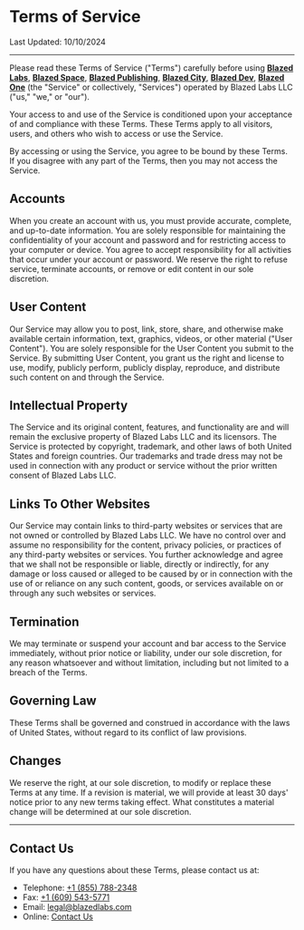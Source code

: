 # Terms of Service

Last Updated: 10/10/2024

---

Please read these Terms of Service ("Terms") carefully before using [**Blazed Labs**](https://blazedlabs.com/), [**Blazed Space**](https://blazed.space/), [**Blazed Publishing**](https://blazed.xyz/), [**Blazed City**](https://blazed.city/), [**Blazed Dev**](https://blazed.dev/), [**Blazed One**](https://blz.one/) (the "Service" or collectively, "Services") operated by Blazed Labs LLC ("us," "we," or "our").

Your access to and use of the Service is conditioned upon your acceptance of and compliance with these Terms. These Terms apply to all visitors, users, and others who wish to access or use the Service.

By accessing or using the Service, you agree to be bound by these Terms. If you disagree with any part of the Terms, then you may not access the Service.

## Accounts

When you create an account with us, you must provide accurate, complete, and up-to-date information. You are solely responsible for maintaining the confidentiality of your account and password and for restricting access to your computer or device. You agree to accept responsibility for all activities that occur under your account or password. We reserve the right to refuse service, terminate accounts, or remove or edit content in our sole discretion.

## User Content

Our Service may allow you to post, link, store, share, and otherwise make available certain information, text, graphics, videos, or other material ("User Content"). You are solely responsible for the User Content you submit to the Service. By submitting User Content, you grant us the right and license to use, modify, publicly perform, publicly display, reproduce, and distribute such content on and through the Service.

## Intellectual Property

The Service and its original content, features, and functionality are and will remain the exclusive property of Blazed Labs LLC and its licensors. The Service is protected by copyright, trademark, and other laws of both United States and foreign countries. Our trademarks and trade dress may not be used in connection with any product or service without the prior written consent of Blazed Labs LLC.

## Links To Other Websites

Our Service may contain links to third-party websites or services that are not owned or controlled by Blazed Labs LLC. We have no control over and assume no responsibility for the content, privacy policies, or practices of any third-party websites or services. You further acknowledge and agree that we shall not be responsible or liable, directly or indirectly, for any damage or loss caused or alleged to be caused by or in connection with the use of or reliance on any such content, goods, or services available on or through any such websites or services.

## Termination

We may terminate or suspend your account and bar access to the Service immediately, without prior notice or liability, under our sole discretion, for any reason whatsoever and without limitation, including but not limited to a breach of the Terms.

## Governing Law

These Terms shall be governed and construed in accordance with the laws of United States, without regard to its conflict of law provisions.

## Changes

We reserve the right, at our sole discretion, to modify or replace these Terms at any time. If a revision is material, we will provide at least 30 days' notice prior to any new terms taking effect. What constitutes a material change will be determined at our sole discretion.

---

## Contact Us

If you have any questions about these Terms, please contact us at:

* Telephone: [+1 (855) 788-2348](tel:+18557882348)
* Fax: [+1 (609) 543-5771](tel:+16095435771)
* Email: [legal@blazedlabs.com](mailto:legal@blazedlabs.com)
* Online: [Contact Us](/contact/)
